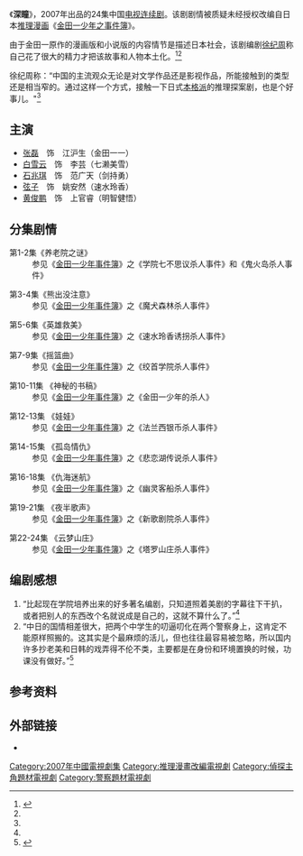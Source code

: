 {{Multiple issues|
{{Review|time=2021-01-08T22:59:57+00:00}}
{{Tone|time=2021-01-08T22:59:57+00:00}}
{{Original research|time=2021-01-08T22:59:57+00:00}}
{{Primarysources|time=2021-01-08T22:59:57+00:00}}
}}
{{Infobox television
| show_name          = 深瞳
| writer = [[徐纪周|徐纪周]]
| format             = [[电视剧|电视剧]]
|num_episodes = 24集
| runtime            = 45[[分钟|分钟]]左右
| starring           = [[张磊|张磊]]、[[白雪云|白雪云]]、[[石兆琪|石兆琪]]等
| language           = [[普通话|普通话]]
| country            = {{PRC}}
| network            = [[中国中央电视台电视剧频道|CCTV]]
}}
《'''深瞳'''》，2007年出品的24集中国[[电视连续剧|电视连续剧]]。该剧剧情被质疑未经授权改编自日本[[推理漫画|推理漫画]]《[[金田一少年之事件簿|金田一少年之事件簿]]》。

由于金田一原作的漫画版和小说版的内容情节是描述日本社会，该剧编剧[[徐纪周|徐纪周]]称自己花了很大的精力才把该故事和人物本土化。<ref name="※">{{cite web|url=http://blog.sina.com.cn/s/blog_4daa8f1e01000co4.html |title=徐纪周的博客，“《深瞳》——中国版的金田一” |accessdate=2007-11-30 |archiveurl=https://web.archive.org/web/20080313185735/http://blog.sina.com.cn/s/blog_4daa8f1e01000co4.html |archivedate=2008-03-13 }}</ref><ref name="注"/>

徐纪周称：“中国的主流观众无论是对文学作品还是影视作品，所能接触到的类型还是相当窄的。通过这样一个方式，接触一下日式[[本格派|本格派]]的推理探案剧，也是个好事儿。"<ref name="※" />

== 主演 ==
*[[张磊|张磊]]　饰　江沪生（金田一一）
*[[白雪云|白雪云]]　饰　李芸（七濑美雪）
*[[石兆琪|石兆琪]]　饰　范广天（剑持勇）
*[[弦子|弦子]]　饰　姚安然（速水玲香）
*[[黄俊鹏|黄俊鹏]]　饰　上官睿（明智健悟）

== 分集剧情 ==
;第1-2集《养老院之谜》
:参见《[[金田一少年事件簿|金田一少年事件簿]]》之《学院七不思议杀人事件》和《鬼火岛杀人事件》

;第3-4集《熊出没注意》
:参见《[[金田一少年事件簿|金田一少年事件簿]]》之《魔犬森林杀人事件》

;第5-6集《英雄救美》
:参见《[[金田一少年事件簿|金田一少年事件簿]]》之《速水玲香诱拐杀人事件》

;第7-9集《摇篮曲》
:参见《[[金田一少年事件簿|金田一少年事件簿]]》之《绞首学院杀人事件》

;第10-11集 《神秘的书稿》
:参见《[[金田一少年事件簿|金田一少年事件簿]]》之《金田一少年的杀人》

;第12-13集 《娃娃》
:参见《[[金田一少年事件簿|金田一少年事件簿]]》之《法兰西银币杀人事件》

;第14-15集 《孤岛情仇》
:参见《[[金田一少年事件簿|金田一少年事件簿]]》之《悲恋湖传说杀人事件》

;第16-18集 《仇海迷航》
:参见《[[金田一少年事件簿|金田一少年事件簿]]》之《幽灵客船杀人事件》

;第19-21集 《夜半歌声》
:参见《[[金田一少年事件簿|金田一少年事件簿]]》之《新歌剧院杀人事件》

;第22-24集 《云梦山庄》
:参见《[[金田一少年事件簿|金田一少年事件簿]]》之《塔罗山庄杀人事件》

== 编剧感想 ==
#“比起现在学院培养出来的好多著名编剧，只知道照着美剧的字幕往下干扒，或者把别人的东西改个名就说成是自己的，这就不算什么了。”<ref name="※" />
#“中日的国情相差很大，把两个中学生的叨逼叨化在两个警察身上，这肯定不能原样照搬的。这其实是个最麻烦的活儿，但也往往最容易被忽略，所以国内许多抄老美和日韩的戏弄得不伦不类，主要都是在身份和环境置换的时候，功课没有做好。”<ref name="注">{{cite web|url=http://blog.sina.com.cn/s/blog_4daa8f1e01000cq2.html|title=徐纪周的博客，“闲人徐大爷唠嗑”|accessdate=2007-12-06|archive-date=2019-05-08|archive-url=https://web.archive.org/web/20190508235826/http://blog.sina.com.cn/s/blog_4daa8f1e01000cq2.html|dead-url=no}}</ref>

== 参考资料 ==
{{reflist}}
==外部链接==
*{{douban|2378556}}

{{DEFAULTSORT:Shen tong}}
[[Category:2007年中國電視劇集|Category:2007年中國電視劇集]]
[[Category:推理漫畫改編電視劇|Category:推理漫畫改編電視劇]]
[[Category:偵探主角題材電視劇|Category:偵探主角題材電視劇]]
[[Category:警察題材電視劇|Category:警察題材電視劇]]